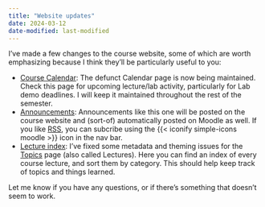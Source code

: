 ```yaml
---
title: "Website updates"
date: 2024-03-12
date-modified: last-modified
---
```


[calendar]: /about/calendar.qmd
[rss]: https://en.wikipedia.org/wiki/RSS
[announcements]: /announcements/
[lectures]: /topics/

I've made a few changes to the course website, some of which are worth emphasizing because I think they'll be particularly useful to you:

- [Course Calendar][calendar]: The defunct Calendar page is now being maintained. Check this page for upcoming lecture/lab activity, particularly for Lab demo deadlines. I will keep it maintained throughout the rest of the semester.
- [Announcements][announcements]: Announcements like this one will be posted on the course website and (sort-of) automatically posted on Moodle as well. If you like [RSS][rss], you can subcribe using the {{< iconify simple-icons moodle >}} icon in the nav bar.
- [Lecture index][lectures]: I've fixed some metadata and theming issues for the [Topics][lectures] page (also called Lectures). Here you can find an index of every course lecture, and sort them by category. This should help keep track of topics and things learned.

Let me know if you have any questions, or if there's something that doesn't seem to work.
